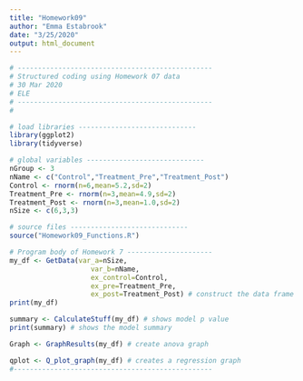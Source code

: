 ```yaml
---
title: "Homework09"
author: "Emma Estabrook"
date: "3/25/2020"
output: html_document
---
```


```r
# ------------------------------------------------
# Structured coding using Homework 07 data
# 30 Mar 2020
# ELE
# ------------------------------------------------
#

# load libraries -----------------------------
library(ggplot2)
library(tidyverse)

# global variables -----------------------------
nGroup <- 3
nName <- c("Control","Treatment_Pre","Treatment_Post")
Control <- rnorm(n=6,mean=5.2,sd=2) 
Treatment_Pre <- rnorm(n=3,mean=4.9,sd=2)
Treatment_Post <- rnorm(n=3,mean=1.0,sd=2) 
nSize <- c(6,3,3)

# source files -----------------------------
source("Homework09_Functions.R")

# Program body of Homework 7 ---------------------
my_df <- GetData(var_a=nSize,
                    var_b=nName,
                    ex_control=Control,
                    ex_pre=Treatment_Pre,
                    ex_post=Treatment_Post) # construct the data frame
print(my_df)

summary <- CalculateStuff(my_df) # shows model p value
print(summary) # shows the model summary

Graph <- GraphResults(my_df) # create anova graph

qplot <- Q_plot_graph(my_df) # creates a regression graph
#-------------------------------------------------

```

